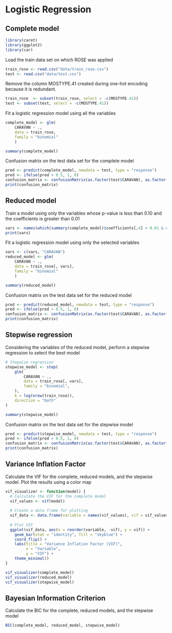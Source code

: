 # Logistic Regression
## Complete model
```r
library(caret)
library(ggplot2)
library(car)
```

Load the train data set on which ROSE was applied
```r
train_rose <- read.csv("data/train_rose.csv")
test <- read.csv("data/test.csv")
```

Remove the column MOSTYPE.41 created during one-hot encoding because it is redundant.
```r
train_rose  <- subset(train_rose, select = -c(MOSTYPE.41))
test <- subset(test, select = -c(MOSTYPE.41))
```

Fit a logistic regression model using all the variables
```r
complete_model <- glm(
    CARAVAN ~ .,
    data = train_rose,
    family = "binomial"
    )

summary(complete_model)
```

Confusion matrix on the test data set for the complete model
```r
pred <- predict(complete_model, newdata = test, type = "response")
pred <- ifelse(pred > 0.5, 1, 0)
confusion_matrix <- confusionMatrix(as.factor(test$CARAVAN), as.factor(pred), positive = "1")
print(confusion_matrix)
```

## Reduced model
Train a model using only the variables whose p-value is less than 0.10 and the coefficients is greater than 0.01
```r
vars <- names(which(summary(complete_model)$coefficients[,4] < 0.01 & summary(complete_model)$coefficients[,1] > abs(0.1)))
print(vars)
```
Fit a logistic regression model using only the selected variables
```r
vars <- c(vars, "CARAVAN")
reduced_model <- glm(
    CARAVAN ~ .,
    data = train_rose[, vars],
    family = "binomial"
    )
```

```r
summary(reduced_model)
```

Confusion matrix on the test data set for the reduced model
```r
pred <- predict(reduced_model, newdata = test, type = "response")
pred <- ifelse(pred > 0.5, 1, 0)
confusion_matrix <- confusionMatrix(as.factor(test$CARAVAN), as.factor(pred), positive = "1")
print(confusion_matrix)
```

## Stepwise regression
Considering the variables of the reduced model, perform a stepwise regression to select the best model
```r
# Stepwise regression
stepwise_model <- step(
    glm(
        CARAVAN ~ .,
        data = train_rose[, vars],
        family = "binomial",
    ),
    k = log(nrow(train_rose)),
    direction = "both"
)
```

```r
summary(stepwise_model)
```

Confusion matrix on the test data set for the stepwise model
```r
pred <- predict(stepwise_model, newdata = test, type = "response")
pred <- ifelse(pred > 0.5, 1, 0)
confusion_matrix <- confusionMatrix(as.factor(test$CARAVAN), as.factor(pred), positive = "1")
print(confusion_matrix)
```

## Variance Inflation Factor
Calculate the VIF for the complete, reduced models, and the stepwise model.
Plot the results using a color map

```r

vif_visualizer <- function(model) {
  # Calculate the VIF for the complete model
  vif_values <- vif(model)
  
  # Create a data frame for plotting
  vif_data <- data.frame(variable = names(vif_values), vif = vif_values)
  
  # Plot VIF
  ggplot(vif_data, aes(x = reorder(variable, -vif), y = vif)) +
    geom_bar(stat = "identity", fill = "skyblue") +
    coord_flip() +
    labs(title = "Variance Inflation Factor (VIF)",
         x = "Variable",
         y = "VIF") +
    theme_minimal()
}

vif_visualizer(complete_model)
vif_visualizer(reduced_model)
vif_visualizer(stepwise_model)

```


## Bayesian Information Criterion
Calculate the BIC for the complete, reduced models, and the stepwise model
```r
BIC(complete_model, reduced_model, stepwise_model)
```


